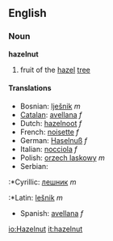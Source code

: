 ==English==
===Noun===
'''hazelnut'''
# fruit of the [[hazel]] [[tree]]
====Translations====
*Bosnian: [[lješnik]] ''m''
*[[Catalan]]: [[avellana]] ''f''
*Dutch: [[hazelnoot]] ''f''
*French: [[noisette]] ''f''
*German: [[Haselnuß]] ''f''
*Italian: [[nocciola]] ''f''
*Polish: [[orzech laskowy]] ''m''
*Serbian:
:*Cyrillic: [[лешник]] ''m''
:*Latin: [[lešnik]] ''m''
*Spanish: [[avellana]] ''f''

[[io:Hazelnut]]
[[it:hazelnut]]